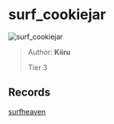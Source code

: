 
# surf_cookiejar

![surf_cookiejar](https://raw.githubusercontent.com/Sayt123/SurfMapPics/Maps-and-bonuses/csgo/surf_cookiejar.jpg)

> Author: **Kiiru**
>
> Tier 3

## Records

[surfheaven](https://surfheaven.eu/map/surf_cookiejar)
